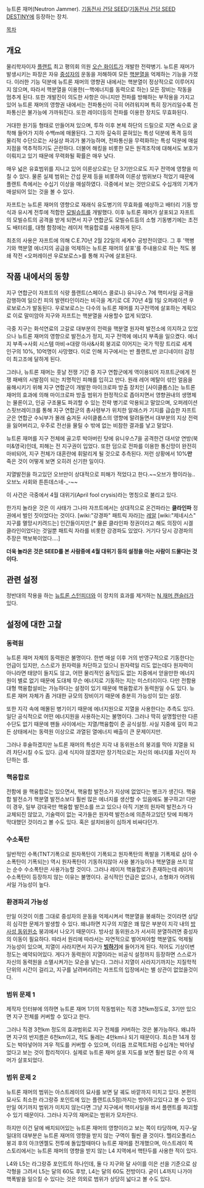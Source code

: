 뉴트론 재머(Neutron Jammer). [[기동전사 건담 SEED]]/[[기동전사 건담 SEED DESTINY]]에 등장하는 장치.

[[목차]]
== 개요 ==
물리학자이자 [[플랜트]] 최고 평의회 의원 [[오슨 화이트]]가 개발한 전략병기. 뉴트론 재머가 발생시키는 파장은 자유 [[중성자]]의 운동을 저해하여 모든 [[핵분열]]을 억제하는 기능을 가졌다. 이러한 기능 덕분에 뉴트론 재머의 영향권 내에서는 핵분열이 정상적으로 이루어지지 않으며, 따라서 핵분열을 이용한(ㅡ핵에너지를 동력으로 하는) 모든 장비는 작동을 멈추게 된다. 또한 개발진이 의도한 사항은 아니지만 전파를 방해하는 부작용을 가지고 있어 뉴트론 재머의 영향권 내에서는 전파통신이 극히 어려워지며 특히 장거리일수록 전파통신은 불가능에 가까워진다. 또한 레이더등의 전파를 이용한 장치도 무효화된다.

거대한 원기둥 형태로 만들어져 있으며, 투하 이후 본체 하단의 드릴으로 지면 속으로 굴착해 들어가 지하 수백m에 매몰된다. 그 지하 깊숙히 묻혀있는 특성 덕분에 폭격 등의 물리적 수단으로는 사실상 파괴가 불가능하며, 전파통신을 무력화하는 특성 덕분에 매설지점을 역추적하기도 곤란하다. 더불어 해킹을 비롯한 모든 원격조작에 대해서도 보호가 이뤄지고 있기 때문에 무력화될 확률은 매우 낮다.

매우 넓은 유효범위를 지니고 있어 이론상으로는 단 3기만으로도 지구 전역에 영향을 미칠 수 있다. 물론 실제 범위는 간섭 문제 등을 비롯하여 이론상 범위보다 적었기 때문에 플랜트 측에서는 수십기 이상을 매설하였다. 극중에서 보는 것만으로도 수십개의 기계가 매설되어 있는 것을 볼 수 있다.

자프트는 뉴트론 재머의 영향으로 재래식 유도병기의 무효화를 예상하고 배터리 기동 방식과 유시계 전투에 적합한 [[모빌슈트]]를 개발했다. 이후 뉴트론 재머가 살포되고 자프트의 모빌슈트의 공격을 받게 되면서 지구 연합군도 모빌슈트등의 소형 기동병기에는 초전도 배터리를, 대형 함정에는 레이저 핵융합로를 사용하게 된다.

최초의 사용은 자프트에 의해 C.E.70년 2월 22일의 세계수 공방전이였다. 그 후 '핵병기와 핵분열 에너지의 공급을 억제하는 뉴트론 재머의 살포'를 주내용으로 하는 적도 봉쇄 작전 <오퍼레이션 우로보로스>를 통해 지구에 살포된다.

== 작품 내에서의 동향 ==
지구 연합군이 자프트의 식량 플랜트(스페이스 콜로니) 유니우스 7에 핵미사일 공격을 감행하여 일으킨 피의 발렌타인이라는 비극을 계기로 CE 70년 4월 1일 오퍼레이션 우로보로스가 발동된다. 우로보로스는 다수의 뉴트론 재머를 지구전역에 살포하는 계획으로 이로 말미암아 지구와 자프트는 핵분열을 사용할수 없게 되었다. 

극중 지구는 화석연료의 고갈로 대부분의 전력을 핵분열 원자력 발전소에 의지하고 있었으나 뉴트론 재머의 영향으로 발전소가 정지, 지구 전역에 에너지 부족을 일으켰다. 에너지 부족→사회 시스템 마비→대량 아사&사회 붕괴로 이어지는 국가 막장 트리로 세계 인구의 10%, 10억명이 사망했다. 이로 인해 지구에서는 반 플랜트,반 코디네이터 감정이 최고조에 달하게 된다.

그러나, 뉴트론 재머는 훗날 전쟁 기간 중 지구 연합군에게 역이용되어 자프트군에게 전쟁 패배의 시발점이 되는 치명적인 피해를 입히고 만다. 원래 레어 메탈이 섞인 얼음을 융해시키기 위해 지구 연합군이 개발한 마이크로파 방출 장치인 [사이클롭스]는 뉴트론 재머의 효과에 의해 마이크로파 방출 범위가 한정적으로 좁아지면서 영향권내의 생명체는 물론이고, 인공 구조물도 파괴할 수 있는 전략 병기로 악용되고 말았으며, 오퍼레이션 스핏브레이크를 통해 지구 연합군의 총사령부가 위치한 알래스카 기지를 급습한 자프트군은 연합군 수뇌부가 몰래 숨겨둔 사이클롭스의 영향에 말려들면서 대부분의 지상 전력을 잃어버리고, 우주로 전선을 물릴 수 밖에 없는 비참한 결과를 낳고 말았다.

뉴트론 재머를 지구 전체에 골고루 박아버린 탓에 유니우스7을 공격한건 대서양 연방(북미&영국)인데, 피해는 전 지구권이 입었다. 또한 덤으로 전파를 이용한 통신망이 완전히 마비되어, 지구 전체가 대혼란에 휘말리게 될 것으로 추측된다. 저런 상황에서 10%'''만''' 죽은 것이 어떻게 보면 오히려 신기한 일이다.

지열발전을 하고있던 오브만이 상대적으로 피해가 적었다고 한다.~~오브가 짱이라능..오브노 사회와 튼튼데스네-_-~~

이 사건은 극중에서 4월 대위기(April fool crysis)라는 명칭으로 불리고 있다.

한가지 놀라운 것은 이 사태가 그나마 자프트에서는 상대적으로 온건파라는 '''클라인파''' 정권에서 벌인 짓이었다는 것이다. [wiki:"강경파" 패트릭 자라]는 [[레알]] [wiki:"제네시스" 지구를 멸망시키려드는] 인간들이지만.[* 물론 클라인파 정권이라고 해도 의장이 시겔 클라인이었다는 것일뿐 패트릭 자라를 비롯한 강경파도 있었다. 거기다 당시 강경파의 주장은 핵보복이었다….]

'''더욱 놀라온 것은 SEED를 본 사람중에 4월 대위기 등의 설정을 아는 사람이 드물다는 것이다.'''

== 관련 설정 ==
정반대의 작용을 하는 [[뉴트론 스턴피더]]와 이 장치의 효과를 제거하는 [[N 재머 캔슬러]]가 있다.
== 설정에 대한 고찰 ==
=== 동력원 ===
뉴트론 재머 자체의 동력원은 불명이다. 한번 매설 이후 거의 반영구적으로 기동한다는 언급이 있지만, 스스로가 원자력을 차단하고 있으니 원자력일 리도 없는데다 원자력이 아니라면 태양이 들지도 않고, 어떤 물리적인 움직임도 없는 지중에서 얻을만한 에너지원이 별로 없기 때문에 도대체 무슨 에너지로 기동하는 지는 미스터리이다. 다만 전함용 대형 핵융합설비는 가능하다는 설정이 있기 때문에 핵융합로가 동력원일 수도 있다. 뉴트론 재머 자체가 좀 거대한 규모의 장비이기 때문에 충분히 가능성이 있는 설정.

또한 지각 속에 매몰된 병기이기 때문에 에너지원으로 지열을 사용한다는 추측도 있다. 일단 공식적으로 어떤 에너지원을 사용하는지는 불명이다. 그러나 딱히 설명할만한 다른 수단도 없기 때문에 팬들 사이에서는 지열/핵융합이 준 공식설정. 사실 지중에 깊이 파고든 상태에서는 동력원 이상으로 과열된 열에너지 배출이 큰 문제이지만.

그러나 후술하겠지만 뉴트론 재머의 특성은 지각 내 동위원소의 붕괴를 막아 지열을 되려 차단시킬 수도 있다. 금세 식지야 않겠지만 장기적으로는 자신의 에너지를 자신이 차단하는 셈.
=== 핵융합로 ===
전함에 쓸 핵융합로는 있으면서, 핵융합 발전소가 지상에 없었다는 병크가 생긴다. 핵융합 발전소가 핵분열 발전소보다 훨씬 많은 에너지를 생산할 수 있음에도 불구하고! 다만 이 경우, 일부 강대국만 핵융합 발전소를 쓰고 있으나 아직 기본의 원자력 발전소가 다 교체되진 않았고, 기술력이 없는 국가들은 원자력 발전소에 의존하고있던 탓에 피해가 막대했던 것이라고 볼 수도 있다. 혹은 설치비용이 심하게 비싸다던가.
=== 수소폭탄 ===
일반적인 수폭(TNT기폭으로 원자폭탄이 기폭되고 원자폭탄의 폭발을 기폭제로 삼아 수소폭탄이 기폭되는) 역시 원자폭탄이 기동하지않아 사용 불가능이나 핵분열을 쓰지 않는 순수 수소폭탄은 사용가능할 것이다. 그러나 레이저 핵융합로가 존재하는데 레이저 수소폭탄이 등장하지 않는 이유는 불명이다. 공식적인 언급은 없으나, 소형화가 어려워서일 가능성이 높다. 
=== 환경파괴 가능성 ===
만일 이것이 이름 그대로 중성자의 운동을 억제시켜서 핵분열을 봉쇄하는 것이라면 상당히 심각한 문제가 발생할 수 있다. 왜냐하면 지구의 지열은 꽤 많은 부분이 지각 내의 [[방사성 동위원소]] 붕괴에서 나오기 때문이다. 방사성 동위원소가 서서히 분열하려면 중성자의 이동이 필요하다. 따라서 원리에 따라서는 자연적으로 벌어져야할 핵분열도 억제될 가능성이 있으며, 지열이 사라지면서 지구가 '''[[빙하기]]'''에 들어가게 된다. 적어도 기상이변 정도는 예약되어있다. 게다가 동력원이 지열이라는 비공식 설정까지 등장하면 스스로가 자신의 동력원을 소멸시켜가는 모순을 낳는다. 그러나  지열이 사라지기까지는 지질학적 단위의 시간이 걸리고, 지구를 날려버리려는 자프트의 입장에서는 별 상관이 없었을것이다.
=== 범위 문제 1 ===
제작자 인터뷰에 의하면 뉴트론 재머 1기의 작동범위는 직경 3천km정도로, 3기만 있으면 지구 전체를 커버할 수 있다고 한다.

그러나 직경 3천km 정도의 효과범위로 지구 전체를 커버하는 것은 불가능하다. 왜냐하면 지구의 반지름은 6천km이고, 적도 둘레는 4만km나 되기 때문이다. 최소한 14개 정도는 박아넣어야 겨우 적도를 커버할 수 있으며, 이리듐 프로젝트처럼 수십개는 박아넣었다고 보는 것이 합리적이다. 실제로 뉴트론 재머 살포 지도를 보면 훨씬 많은 수의 재머가 살포되었다.

=== 범위 문제 2 ===
뉴트론 재머의 범위는 아스트레이의 묘사를 보면 달 궤도 바깥까지 미치고 있다. 본편의 묘사도 최소한 라그랑쥬 포인트에 있는 플랜트(L5점)까지는 방어하고있다고 볼 수 있다. 만일 여기까지 범위가 미치지 않는다면 그냥 지구에서 핵미사일을 쏴서 플랜트를 파괴할 수 있기 때문이다. 그러나 지구의 재머로는 범위가 모자란다.

하지만 이건 달에 배치되어있는 뉴트론 재머의 영향이라고 보는 쪽이 타당하며, 지구-달 일대의 대부분은 뉴트론 재머의 영향을 받지 않는 구역이 훨씬 클 것이다. 헬리오폴리스 붕괴 후의 아크엔젤도 전투에 돌입할때마다 뉴트론 재머를 전개했으며, 아스트레이 쪽 스토리에서는 뉴트론 재머의 영향을 받지 않는 L4 지역에서 핵탄두를 사용한 적이 있다. 

L4와 L5는 라그랑쥬 포인트의 하나인데, 둘 다 지구와 달 사이를 이은 선을 기준으로 삼각형을 그려서 L5는 달의 60도 후방, L4는 달의 60도 전방이다. 굳이 L4까지 나가야 핵폭발을 일으킬 수 있다는 것은 의외로 범위가 상당히 넓다고 볼 수도 있다.
